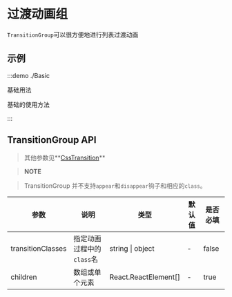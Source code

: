 # 过渡动画组

`TransitionGroup`可以很方便地进行列表过渡动画

## 示例

:::demo ./Basic

基础用法

基础的使用方法

:::

## TransitionGroup API

> 其他参数见**[CssTransition](/components/CssTransition)**

> **NOTE**

> TransitionGroup 并不支持`appear`和`disappear`钩子和相应的`class`。

| 参数              | 说明                      | 类型                 | 默认值 | 是否必填 |
| ----------------- | ------------------------- | -------------------- | ------ | -------- |
| transitionClasses | 指定动画过程中的`class`名 | string \| object     | -      | false    |
| children          | 数组或单个元素            | React.ReactElement[] | -      | true     |
